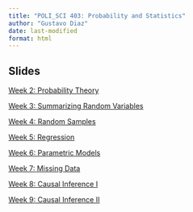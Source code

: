 ```yaml
---
title: "POLI_SCI 403: Probability and Statistics"
author: "Gustavo Diaz"
date: last-modified
format: html
---
```


## Slides

[Week 2: Probability Theory](slides/week2.html)

[Week 3: Summarizing Random Variables](slides/week3.html)

[Week 4: Random Samples](slides/week4.html)

[Week 5: Regression](slides/week5.html)

[Week 6: Parametric Models](slides/week6.html)

[Week 7: Missing Data](slides/week7.html)

[Week 8: Causal Inference I](slides/week8.html)

[Week 9: Causal Inference II](slides/week9.html)